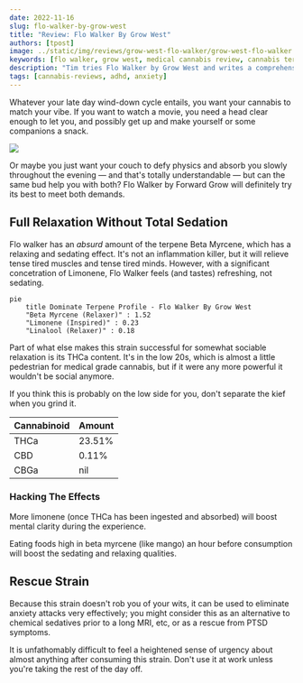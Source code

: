 ```yaml
---
date: 2022-11-16
slug: flo-walker-by-grow-west
title: "Review: Flo Walker By Grow West"
authors: [tpost]
image: ../static/img/reviews/grow-west-flo-walker/grow-west-flo-walker.avif
keywords: [flo walker, grow west, medical cannabis review, cannabis terpenes]
description: "Tim tries Flo Walker by Grow West and writes a comprehensive review." 
tags: [cannabis-reviews, adhd, anxiety]
---
```


Whatever your late day wind-down cycle entails, you want your cannabis to match your vibe. If you want to watch
a movie, you need a head clear enough to let you, and possibly get up and make yourself or some companions a 
snack.

<img src="/img/reviews/grow-west-flo-walker/grow-west-flo-walker.avif" className="blogImage" />

<!--truncate-->

Or maybe you just want your couch to defy physics and absorb you slowly throughout the evening &mdash; and that's totally
understandable &mdash; but can the same bud help you with both? Flo Walker by Forward Grow will definitely try
its best to meet both demands. 

## Full Relaxation Without Total Sedation

Flo walker has an *absurd* amount of the terpene Beta Myrcene, which has a relaxing and sedating effect. It's not
an inflammation killer, but it will relieve tense tired muscles and tense tired minds. However, with a significant
concetration of Limonene, Flo Walker feels (and tastes) refreshing, not sedating. 

```mermaid
pie
    title Dominate Terpene Profile - Flo Walker By Grow West
    "Beta Myrcene (Relaxer)" : 1.52
    "Limonene (Inspired)" : 0.23
    "Linalool (Relaxer)" : 0.18
```
Part of what else makes this strain successful for somewhat sociable relaxation is its THCa content. It's 
in the low 20s, which is almost a little pedestrian for medical grade cannabis, but if it were any more
powerful it wouldn't be social anymore. 

If you think this is probably on the low side for you, don't separate the kief when you grind it. 

| Cannabinoid | Amount |
| --- | --- |
| THCa | 23.51% |
| CBD   | 0.11% |
| CBGa  | nil |

### Hacking The Effects

More limonene (once THCa has been ingested and absorbed) will boost mental clarity during the experience.

Eating foods high in beta myrcene (like mango) an hour before consumption will boost the sedating and
relaxing qualities.

## Rescue Strain

Because this strain doesn't rob you of your wits, it can be used to eliminate anxiety attacks very effectively;
you might consider this as an alternative to chemical sedatives prior to a long MRI, etc, or as a rescue from
PTSD symptoms. 

It is unfathomably difficult to feel a heightened sense of urgency about almost anything after consuming this
strain. Don't use it at work unless you're taking the rest of the day off. 

